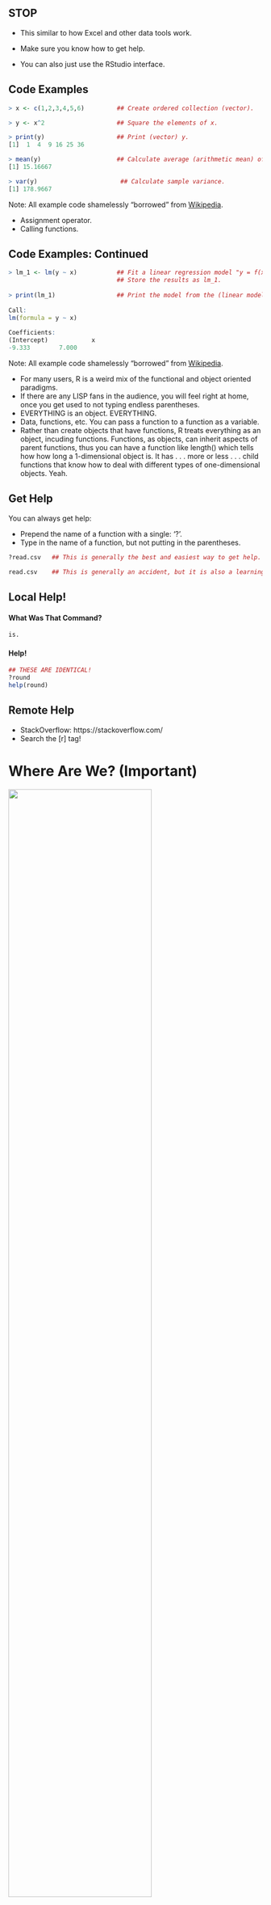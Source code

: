 
## STOP

- This similar to how Excel and other data tools work.


- Make sure you know how to get help.
- You can also just use the RStudio interface.



## Code Examples

```r

> x <- c(1,2,3,4,5,6)         ## Create ordered collection (vector).

> y <- x^2                    ## Square the elements of x.

> print(y)                    ## Print (vector) y.
[1]  1  4  9 16 25 36

> mean(y)                     ## Calculate average (arithmetic mean) of (vector) y; result is scalar.
[1] 15.16667

> var(y)                       ## Calculate sample variance.
[1] 178.9667

```

Note: All example code shamelessly "borrowed" from
[Wikipedia](https://en.wikipedia.org/wiki/R_%28programming_language%29).

<div class="notes">

- Assignment operator.
- Calling functions.

</div>


## Code Examples: Continued

```r

> lm_1 <- lm(y ~ x)           ## Fit a linear regression model "y = f(x)" or "y = B0 + (B1 * x)".
                              ## Store the results as lm_1.
                               
> print(lm_1)                 ## Print the model from the (linear model object) lm_1.
 
Call:
lm(formula = y ~ x)
 
Coefficients:
(Intercept)            x
-9.333        7.000

```

Note: All example code shamelessly "borrowed" from
[Wikipedia](https://en.wikipedia.org/wiki/R_%28programming_language%29).

<div class="notes">

- For many users, R is a weird mix of the functional and object
oriented paradigms.
- If there are any LISP fans in the audience, you will feel right at
  home, once you get used to not typing endless parentheses.
- EVERYTHING is an object. EVERYTHING.
- Data, functions, etc. You can pass a function to a function as a
variable.
- Rather than create objects that have functions, R treats everything
  as an object, incuding functions. Functions, as objects, can inherit
  aspects of parent functions, thus you can have a function like
  length() which tells how how long a 1-dimensional object is. It has
  . . . more or less . . .  child functions that know how to deal with
  different types of one-dimensional objects. Yeah.

</div>


## Get Help

You can always get help:

- Prepend the name of a function with a single: '?'.
- Type in the name of a function, but not putting in the parentheses.

```r

?read.csv   ## This is generally the best and easiest way to get help.

read.csv    ## This is generally an accident, but it is also a learning opportunity.

```

## Local Help!

#### What Was That Command?

```r

is.

```

#### Help!

```r

## THESE ARE IDENTICAL!
?round
help(round)

```

## Remote Help

- StackOverflow: https://stackoverflow.com/
- Search the [r] tag!

# Where Are We? (Important)

<img src="img/titanic-cobh-harbour-1912.jpg" width=75%>

## Working Directory

- Like most programming languages, R has a working directory.
- Because we want to interact with files outside of R, this is VERY important.

<br/>

<div style="display:inline-block; margin:1 auto; float:left; width:48%; text-align: left;">

#### Displays current working directory:
<br/>
```r

getwd()

```

</div>

<div style="display:inline-block; margin:1 auto; float:right; width:48%;  text-align: left;">

#### Sets current working directory:

<br/>
```r

setwd("/home/andy/my-funky-repo")

```

</div>

## Working Directory Continued

You do not have to set this manually!

- If you use RStudio, you can create projects and define the default
  working directory for each project.
- If you start an R script in Emacs ESS, it will ask you where to
  start R, defaulting to the directory holding the script.
- You should set your working directory to the root directory of the
  Git repo, titanic-workshop.

<div class="notes">

### PAUSE!

- The working directory concept is important because we are going to
  be importing data and functions into a live R session.
- Does everyone understand what their working directory should be?

</div>

# Getting Stuff Into R!

<img src="img/titanic-cobh-harbour-1912.jpg" width=75%>


## See Files

- For today's purposes, paths can be assumed to be relative to the
  working directory.

<div style="display:inline-block; margin:1 auto; float:left; width:48%; text-align: left;">

```r

## Files in current working directory.
dir()

```

</div>

<div style="display:inline-block; margin:1 auto; float:right; width:48%; text-align: left;">

```r

## Files in the data directory.
dir("data")

```

</div>

## Import / View Data

```r

train <- read.csv("data/train.csv", as.is=TRUE)   ## Imports CSV data into R.


str(train)   ## Compactly display the structure of an arbitrary R object.


View(train)   ## Will open as a seaparate window, unless you are using RStudio.
              ## If you are using RStudio, it will open the data in the IDE.

```

# How To Write A Function

<img src="img/titanic-cobh-harbour-1912.jpg" width=75%>

## Our First R Function

```r

#' read.train
#' Imports the Titanic training data set.
#'
#' @return df A dataframe containing the imported dataset.
#'
read.train <- function( ) {
    ## Test to make sure there is something to import.
    if("train.csv" %in% dir("data")) {
        ## Imports the CSV data.
        df <- read.csv("data/train.csv")
        ## All the col names are lower case!
        names(df) <- tolower(names(df))
        ## Simplifies the name col
        df$name = as.character(df$name)
        return(df)
    } else {
        ## Stops us if R can't find the data.
        stop("Unable to locate train data set.")
    }
}   ## read.train

```

## Congratulations

- You are now a certifiable expert in R.
- Now it is time to get our analysis on.
